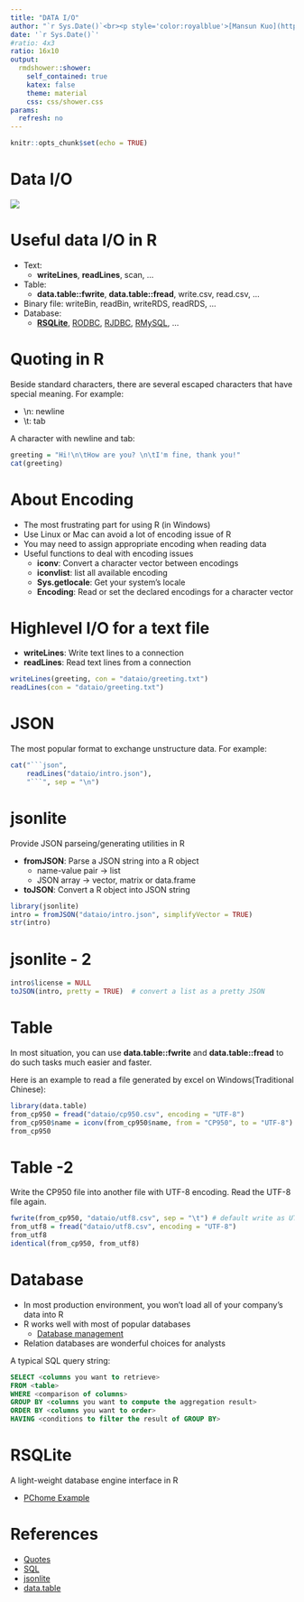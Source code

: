 ```yaml
---
title: "DATA I/O"
author: "`r Sys.Date()`<br><p style='color:royalblue'>[Mansun Kuo](https://tw.linkedin.com/pub/mansun-kuo/82/3b4/344)</p>"
date: '`r Sys.Date()`'
#ratio: 4x3
ratio: 16x10
output: 
  rmdshower::shower:
    self_contained: true
    katex: false
    theme: material
    css: css/shower.css
params:
  refresh: no
---
```

    
```r
knitr::opts_chunk$set(echo = TRUE)
```

# Data I/O {.white .Section}

<img src="img/bali.jpg" class="cover">
    
    
# Useful data I/O in R
    
- Text:
    - **writeLines**, **readLines**, scan, ...
- Table:
    - **data.table::fwrite**, **data.table::fread**, write.csv, read.csv, ...
- Binary file: writeBin, readBin, writeRDS, readRDS, ...
- Database:
    - **[RSQLite](https://cran.r-project.org/web/packages/RSQLite/index.html)**, 
      [RODBC](https://cran.r-project.org/web/packages/RODBC/index.html),
      [RJDBC](https://cran.r-project.org/web/packages/RJDBC/index.html),
      [RMySQL](https://cran.r-project.org/web/packages/RMySQL/index.html),
      ...


# Quoting in R

Beside standard characters, there are several 
escaped characters that have special meaning. 
For example:

- \\n: newline
- \\t: tab

A character with newline and tab:

```r
greeting = "Hi!\n\tHow are you? \n\tI'm fine, thank you!"
cat(greeting)
```


# About Encoding

- The most frustrating part for using R (in Windows) 
- Use Linux or Mac can avoid a lot of encoding issue of R
- You may need to assign appropriate encoding when reading data
- Useful functions to deal with encoding issues
    - **iconv**: Convert a character vector between encodings
    - **iconvlist**: list all available encoding
    - **Sys.getlocale**: Get your system's locale
    - **Encoding**: Read or set the declared encodings for a character vector


# Highlevel I/O for a text file

- **writeLines**: Write text lines to a connection 
- **readLines**: Read text lines from a connection

```r
writeLines(greeting, con = "dataio/greeting.txt")
readLines(con = "dataio/greeting.txt")
```


# JSON

The most popular format to exchange unstructure data. For example:

```r
cat("```json", 
    readLines("dataio/intro.json"),
    "```", sep = "\n")
```


# jsonlite

Provide JSON parseing/generating utilities in R

- **fromJSON**: Parse a JSON string into a R object
    - name-value pair -> list
    - JSON array -> vector, matrix or data.frame
- **toJSON**: Convert a R object into JSON string


```r
library(jsonlite)
intro = fromJSON("dataio/intro.json", simplifyVector = TRUE)
str(intro)
```


# jsonlite - 2

```r
intro$license = NULL
toJSON(intro, pretty = TRUE)  # convert a list as a pretty JSON  
```

# Table

In most situation, you can use 
**data.table::fwrite** and **data.table::fread**
to do such tasks much easier and faster.

Here is an example to read a file generated by excel on Windows(Traditional Chinese):

```r
library(data.table)
from_cp950 = fread("dataio/cp950.csv", encoding = "UTF-8")
from_cp950$name = iconv(from_cp950$name, from = "CP950", to = "UTF-8")
from_cp950
```


# Table -2 

Write the CP950 file into another file with UTF-8 encoding.
Read the UTF-8 file again.

```r
fwrite(from_cp950, "dataio/utf8.csv", sep = "\t") # default write as UTF-8
from_utf8 = fread("dataio/utf8.csv", encoding = "UTF-8")
from_utf8
identical(from_cp950, from_utf8)
```


# Database

- In most production environment, you won't load all of your company's data
  into R
- R works well with most of popular databases
    - [Database management](https://awesome-r.com/#awesome-r-database-management)
- Relation databases are wonderful choices for analysts

A typical SQL query string:

```sql
SELECT <columns you want to retrieve>
FROM <table>
WHERE <comparison of columns>
GROUP BY <columns you want to compute the aggregation result>
ORDER BY <columns you want to order>
HAVING <conditions to filter the result of GROUP BY>
```


# RSQLite

A light-weight database engine interface in R   

- [PChome Example](dataio/pchome.html)



# References

- [Quotes](https://stat.ethz.ch/R-manual/R-devel/library/base/html/Quotes.html)
- [SQL](https://en.wikipedia.org/wiki/SQL)
- [jsonlite](https://cran.r-project.org/web/packages/jsonlite/index.html)
- [data.table](https://cran.r-project.org/web/packages/data.table/index.html)
